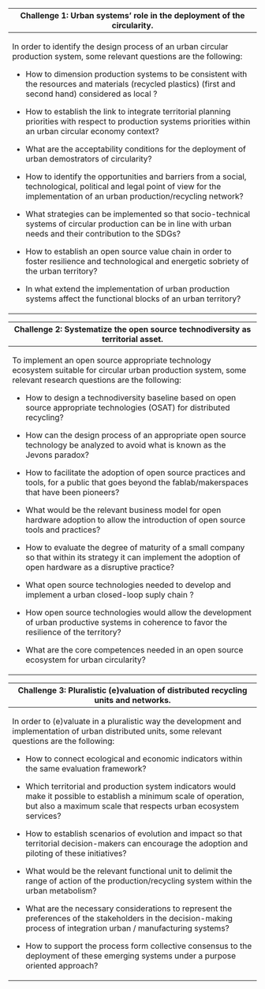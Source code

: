 +-------------------------------------------------------------------------------------------------------------------------------------------------------------------------------------+
| **Challenge 1: Urban systems' role in the deployment of the circularity.**                                                                                                          |
+=====================================================================================================================================================================================+
| In order to identify the design process of an urban circular production system, some relevant questions are the following:                                                          |
|                                                                                                                                                                                     |
| -   How to dimension production systems to be consistent with the resources and materials (recycled plastics) (first and second hand) considered as local ?                         |
|                                                                                                                                                                                     |
| -   How to establish the link to integrate territorial planning priorities with respect to production systems priorities within an urban circular economy context?                  |
|                                                                                                                                                                                     |
| -   What are the acceptability conditions for the deployment of urban demostrators of circularity?                                                                                  |
|                                                                                                                                                                                     |
| -   How to identify the opportunities and barriers from a social, technological, political and legal point of view for the implementation of an urban production/recycling network? |
|                                                                                                                                                                                     |
| -   What strategies can be implemented so that socio-technical systems of circular production can be in line with urban needs and their contribution to the SDGs?                   |
|                                                                                                                                                                                     |
| -   How to establish an open source value chain in order to foster resilience and technological and energetic sobriety of the urban territory?                                      |
|                                                                                                                                                                                     |
| -   In what extend the implementation of urban production systems affect the functional blocks of an urban territory?                                                               |
+-------------------------------------------------------------------------------------------------------------------------------------------------------------------------------------+

+--------------------------------------------------------------------------------------------------------------------------------------------------------------------+
| **Challenge 2: Systematize the open source technodiversity as territorial asset.**                                                                                 |
+====================================================================================================================================================================+
| To implement an open source appropriate technology ecosystem suitable for circular urban production system, some relevant research questions are the following:    |
|                                                                                                                                                                    |
| -   How to design a technodiversity baseline based on open source appropriate technologies (OSAT) for distributed recycling?                                       |
|                                                                                                                                                                    |
| -   How can the design process of an appropriate open source technology be analyzed to avoid what is known as the Jevons paradox?                                  |
|                                                                                                                                                                    |
| -   How to facilitate the adoption of open source practices and tools, for a public that goes beyond the fablab/makerspaces that have been pioneers?               |
|                                                                                                                                                                    |
| -   What would be the relevant business model for open hardware adoption to allow the introduction of open source tools and practices?                             |
|                                                                                                                                                                    |
| -   How to evaluate the degree of maturity of a small company so that within its strategy it can implement the adoption of open hardware as a disruptive practice? |
|                                                                                                                                                                    |
| -   What open source technologies needed to develop and implement a urban closed-loop suply chain ?                                                                |
|                                                                                                                                                                    |
| -   How open source technologies would allow the development of urban productive systems in coherence to favor the resilience of the territory?                    |
|                                                                                                                                                                    |
| -   What are the core competences needed in an open source ecosystem for urban circularity?                                                                        |
+--------------------------------------------------------------------------------------------------------------------------------------------------------------------+

+-------------------------------------------------------------------------------------------------------------------------------------------------------------------------------------------+
| **Challenge 3: Pluralistic (e)valuation of distributed recycling units and networks.**                                                                                                    |
+===========================================================================================================================================================================================+
| In order to (e)valuate in a pluralistic way the development and implementation of urban distributed units, some relevant questions are the following:                                     |
|                                                                                                                                                                                           |
| -   How to connect ecological and economic indicators within the same evaluation framework?                                                                                               |
|                                                                                                                                                                                           |
| -   Which territorial and production system indicators would make it possible to establish a minimum scale of operation, but also a maximum scale that respects urban ecosystem services? |
|                                                                                                                                                                                           |
| -   How to establish scenarios of evolution and impact so that territorial decision-makers can encourage the adoption and piloting of these initiatives?                                  |
|                                                                                                                                                                                           |
| -   What would be the relevant functional unit to delimit the range of action of the production/recycling system within the urban metabolism?                                             |
|                                                                                                                                                                                           |
| -   What are the necessary considerations to represent the preferences of the stakeholders in the decision-making process of integration urban / manufacturing systems?                   |
|                                                                                                                                                                                           |
| -   How to support the process form collective consensus to the deployment of these emerging systems under a purpose oriented approach?                                                   |
+-------------------------------------------------------------------------------------------------------------------------------------------------------------------------------------------+
